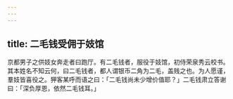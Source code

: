 ```yaml
---
---
---
```

title: 二毛钱受佣于妓馆
---



京都男子之供妓女奔走者曰跑厅。有二毛钱者，服役于妓馆，初侍荣泉秀云校书。其本姓名不知云何，曰二毛钱者，都人谓银币二角为二毛，盖贱之也。为人愿谨，羣妓皆喜役之。狎客某呼而语之曰：「二毛钱尚未少增价值耶？」二毛钱肃立答谢曰：「深负厚恩，依然二毛钱耳。」